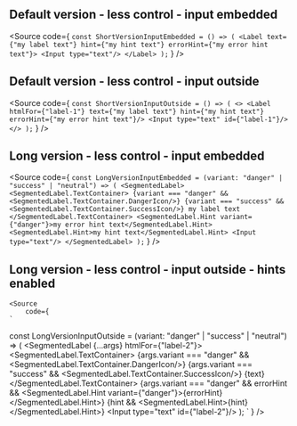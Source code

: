 
<Meta title="CES Theme/Form elements/Label/Code"/>

## Default version - less control - input embedded
<Source
    code={
        `
const ShortVersionInputEmbedded = () => (
    <Label text={"my label text"} hint={"my hint text"} errorHint={"my error hint text"}>
        <Input type="text"/>
    </Label>
);
`
    }
/>

## Default version - less control - input outside
<Source
    code={
        `
const ShortVersionInputOutside = () => (
    <>
        <Label htmlFor={"label-1"} text={"my label text"} hint={"my hint text"} errorHint={"my error hint text"}/>
        <Input type="text" id={"label-1"}/>
    </>
);
`
    }
/>

## Long version - less control - input embedded
<Source
    code={
        `
const LongVersionInputEmbedded = (variant: "danger" | "success" | "neutral") => (
    <SegmentedLabel>
        <SegmentedLabel.TextContainer>
            {variant === "danger" && <SegmentedLabel.TextContainer.DangerIcon/>}
            {variant === "success" && <SegmentedLabel.TextContainer.SuccessIcon/>}
            my label text
        </SegmentedLabel.TextContainer>
        <SegmentedLabel.Hint variant={"danger"}>my error hint text</SegmentedLabel.Hint>
        <SegmentedLabel.Hint>my hint text</SegmentedLabel.Hint>
        <Input type="text"/>
    </SegmentedLabel>
);
`
    }
/>

## Long version - less control - input outside - hints enabled
    <Source
        code={
    `
const LongVersionInputOutside = (variant: "danger" | "success" | "neutral") => (
            <SegmentedLabel {...args} htmlFor={"label-2"}>
                <SegmentedLabel.TextContainer>
                    {args.variant === "danger" && <SegmentedLabel.TextContainer.DangerIcon/>}
                    {args.variant === "success" && <SegmentedLabel.TextContainer.SuccessIcon/>}
                    {text}
                </SegmentedLabel.TextContainer>
            </SegmentedLabel>
            {args.variant === "danger" && errorHint && <SegmentedLabel.Hint variant={"danger"}>{errorHint}</SegmentedLabel.Hint>}
            {hint && <SegmentedLabel.Hint>{hint}</SegmentedLabel.Hint>}
            <Input type="text" id={"label-2"}/>
);
`
    }
/>
